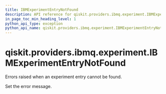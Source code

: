```yaml
---
title: IBMExperimentEntryNotFound
description: API reference for qiskit.providers.ibmq.experiment.IBMExperimentEntryNotFound
in_page_toc_min_heading_level: 1
python_api_type: exception
python_api_name: qiskit.providers.ibmq.experiment.IBMExperimentEntryNotFound
---
```


# qiskit.providers.ibmq.experiment.IBMExperimentEntryNotFound

<Class id="qiskit.providers.ibmq.experiment.IBMExperimentEntryNotFound" name="IBMExperimentEntryNotFound" isDedicatedPage={true} github="https://github.com/qiskit/qiskit-ibmq-provider/tree/stable/0.18/qiskit/providers/ibmq/experiment/exceptions.py" signature="IBMExperimentEntryNotFound(*message)">
  Errors raised when an experiment entry cannot be found.

  Set the error message.
</Class>


